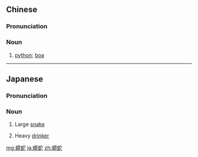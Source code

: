 ==Chinese==
{{zh-forms}}

===Pronunciation===
{{zh-pron
|m=mǎngshé
|cat=n
}}

===Noun===
{{zh-noun}}

# [[python]]; [[boa]]

----

==Japanese==
{{ja-kanjitab}}

===Pronunciation===
{{ja-pron|うわばみ}}

===Noun===
{{ja-noun|うわばみ}}

# Large [[snake]]
# {{lb|ja|colloquial}} Heavy [[drinker]]

[[mg:蟒蛇]]
[[ja:蟒蛇]]
[[zh:蟒蛇]]